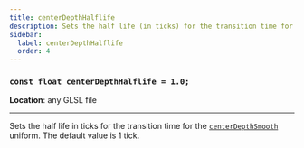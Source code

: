 ```yaml
---
title: centerDepthHalflife
description: Sets the half life (in ticks) for the transition time for centerDepthSmooth.
sidebar:
  label: centerDepthHalflife
  order: 4
---
```


### `const float centerDepthHalflife = 1.0;`

**Location**: any GLSL file

---

Sets the half life in ticks for the transition time for the [`centerDepthSmooth`](/current/reference/uniforms/camera/#centerdepthsmooth) uniform. The default value is 1 tick.